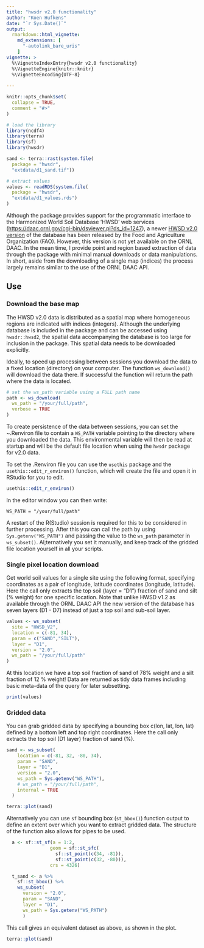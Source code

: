 ```yaml
---
title: "hwsdr v2.0 functionality"
author: "Koen Hufkens"
date: "`r Sys.Date()`"
output: 
  rmarkdown::html_vignette:
    md_extensions: [ 
      "-autolink_bare_uris" 
    ]
vignette: >
  %\VignetteIndexEntry{hwsdr v2.0 functionality}
  %\VignetteEngine{knitr::knitr}
  %\VignetteEncoding{UTF-8}
  
---
```


```r
knitr::opts_chunk$set(
  collapse = TRUE,
  comment = "#>"
)

# load the library
library(ncdf4)
library(terra)
library(sf)
library(hwsdr)

sand <- terra::rast(system.file(
  package = "hwsdr",
  "extdata/d1_sand.tif"))

# extract values
values <- readRDS(system.file(
  package = "hwsdr",
  "extdata/d1_values.rds")
)

```


Although the package provides support for the programmatic interface to the Harmonized World Soil Database 'HWSD' web services (<https://daac.ornl.gov/cgi-bin/dsviewer.pl?ds_id=1247>), a newer [HWSD v2.0 version](https://gaez.fao.org/pages/hwsd) of the database has been released by the Food and Agriculture Organization (FAO). However, this version is not yet available on the ORNL DAAC. In the mean time, I provide point and region based extraction of data through the package with minimal manual downloads or data manipulations. In short, aside from the downloading of a single map (indices) the process largely remains similar to the use of the ORNL DAAC API.

## Use

### Download the base map

The HWSD v2.0 data is distributed as a spatial map where homogeneous regions are indicated with indices (integers). Although the underlying database is included in the package and can be accessed using `hwsdr::hwsd2`, the spatial data accompanying the database is too large for inclusion in the package. This spatial data needs to be downloaded explicitly.

Ideally, to speed up processing between sessions you download the data to a fixed location (directory) on your computer. The function `ws_download()` will download the data there. If successful the function will return the path where the data is located.

```r
# set the ws_path variable using a FULL path name
path <- ws_download(
  ws_path = "/your/full/path",
  verbose = TRUE
)
```

To create persistence of the data between sessions, you can set the ~.Renviron file to contain a `WS_PATH` variable pointing to the directory where you downloaded the data. This environmental variable will then be read at startup and will be the default file location when using the `hwsdr` package for v2.0 data.

To set the .Renviron file you can use the `usethis` package and the `usethis::edit_r_environ()` function, which will create the file and open it in RStudio for you to edit.

```r
usethis::edit_r_environ()
```

In the editor window you can then write:

```
WS_PATH = "/your/full/path"
```

A restart of the R(Studio) session is required for this to be considered in further processing. After this you can call the path by using `Sys.getenv("WS_PATH")` and passing the value to the `ws_path` parameter in `ws_subset()`. Al;ternatively you set it manually, and keep track of the gridded file location yourself in all your scripts.

### Single pixel location download

Get world soil values for a single site using the following format, specifying coordinates as a pair of longitude, latitude coordinates (longitude, latitude). Here the call only extracts the top soil (layer = "D1") fraction of sand and silt (% weight) for one specific location. Note that unlike HWSD v1.2 as available through the ORNL DAAC API the new version of the database has seven layers (D1 - D7) instead of just a top soil and sub-soil layer.

```r
values <- ws_subset(
  site = "HWSD_V2",
  location = c(-81, 34),
  param = c("SAND","SILT"),
  layer = "D1",
  version = "2.0",
  ws_path = "/your/full/path"
)
```

At this location we have a top soil fraction of sand of 78% weight and a silt fraction of 12 % weight! Data are returned as tidy data frames including basic meta-data of the query for later subsetting.

```r
print(values)
```

### Gridded data

You can grab gridded data by specifying a bounding box c(lon, lat, lon, lat) defined by a bottom left and top right coordinates. Here the call only extracts the top soil (D1 layer) fraction of sand (%).

```r
sand <- ws_subset(
    location = c(-81, 32, -80, 34),
    param = "SAND",
    layer = "D1",
    version = "2.0",
    ws_path = Sys.getenv("WS_PATH"),
    # ws_path = "/your/full/path",
    internal = TRUE
  )
```

```r
terra::plot(sand)
```

Alternatively you can use `sf` bounding box (`st_bbox()`) function output to define an extent over which you want to extract gridded data. The structure of the function also allows for pipes to be used.

```r
  a <- sf::st_sf(a = 1:2,
                geom = sf::st_sfc(
                  sf::st_point(c(34, -81)),
                  sf::st_point(c(32, -80))),
                crs = 4326)

  t_sand <- a %>%
    sf::st_bbox() %>%
    ws_subset(
      version = "2.0",
      param = "SAND",
      layer = "D1",
      ws_path = Sys.getenv("WS_PATH")
      )
```

This call gives an equivalent dataset as above, as shown in the plot.

```r
terra::plot(sand)
```
